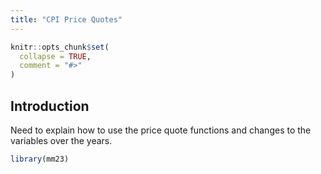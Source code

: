 ```yaml
---
title: "CPI Price Quotes"
---
```


```r
knitr::opts_chunk$set(
  collapse = TRUE,
  comment = "#>"
)
```

## Introduction

Need to explain how to use the price quote functions and changes to the
variables over the years.


```r
library(mm23)
```
